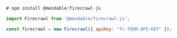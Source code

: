 ```js Node
# npm install @mendable/firecrawl-js

import Firecrawl from '@mendable/firecrawl-js';

const firecrawl = new Firecrawl({ apiKey: "fc-YOUR-API-KEY" });
```
